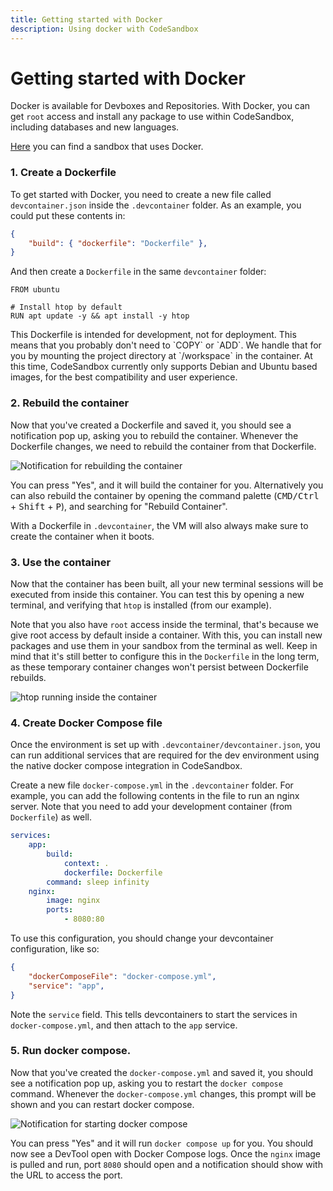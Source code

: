 ```yaml
---
title: Getting started with Docker
description: Using docker with CodeSandbox
---
```



# Getting started with Docker

Docker is available for Devboxes and Repositories. With Docker, you can get `root` access and install any package to use within CodeSandbox, including databases and new languages.

[Here](https://codesandbox.io/p/sandbox/docker-example-hsd8ke) you can find a sandbox that uses Docker.

### 1. Create a Dockerfile

To get started with Docker, you need to create a new file called `devcontainer.json` inside the `.devcontainer` folder. As an example, you could put these contents in:

```json filename=".devcontainer/devcontainer.json"
{
    "build": { "dockerfile": "Dockerfile" },
}
```

And then create a `Dockerfile` in the same `devcontainer` folder:

```docker filename=".devcontainer/Dockerfile"
FROM ubuntu

# Install htop by default
RUN apt update -y && apt install -y htop
```

<Callout>
This Dockerfile is intended for development, not for deployment. This means that you probably don't need to `COPY` or `ADD`. We handle that for you by mounting the project directory at `/workspace` in the container.
</Callout>

<Callout>
At this time, CodeSandbox currently only supports Debian and Ubuntu based images, for the best compatibility and user experience.
</Callout>

### 2. Rebuild the container

Now that you've created a Dockerfile and saved it, you should see a notification pop up, asking you to rebuild the container. Whenever the Dockerfile changes, we need to rebuild the container from that Dockerfile.

![Notification for rebuilding the container](/docker-notification.png)

You can press "Yes", and it will build the container for you. Alternatively you can also rebuild the container by opening the command palette (<kbd>CMD/Ctrl</kbd> + <kbd>Shift</kbd> + <kbd>P</kbd>), and searching for "Rebuild Container".

With a Dockerfile in `.devcontainer`, the VM will also always make sure to create the container when it boots.

### 3. Use the container

Now that the container has been built, all your new terminal sessions will be executed from inside this container. You can test this by opening a new terminal, and verifying that `htop` is installed (from our example).

Note that you also have `root` access inside the terminal, that's because we give root access by default inside a container. With this, you can install new packages and use them in your sandbox from the terminal as well. Keep in mind that it's still better to configure this in the `Dockerfile` in the long term, as these temporary container changes won't persist between Dockerfile rebuilds.

![htop running inside the container](/docker-terminal.png)

### 4. Create Docker Compose file
Once the environment is set up with `.devcontainer/devcontainer.json`, you can run additional services that are required for the dev environment using the native docker compose integration in CodeSandbox.

Create a new file `docker-compose.yml` in the `.devcontainer` folder. For example, you can add the following contents in the file to run an nginx server. Note that you need to add your development container (from `Dockerfile`) as well. 

``` yaml filename=".devcontainer/docker-compose.yml"
services:
    app:
        build:
            context: .
            dockerfile: Dockerfile
        command: sleep infinity
    nginx:
        image: nginx
        ports:
            - 8080:80
```

To use this configuration, you should change your devcontainer configuration, like so:

```json filename=".devcontainer/devcontainer.json"
{
	"dockerComposeFile": "docker-compose.yml",
    "service": "app",
}
```

Note the `service` field. This tells devcontainers to start the services in `docker-compose.yml`, and then attach to the `app` service.

### 5. Run docker compose.
Now that you've created the `docker-compose.yml` and saved it, you should see a notification pop up, asking you to restart the `docker compose` command. Whenever the `docker-compose.yml` changes, this prompt will be shown and you can restart docker compose.

![Notification for starting docker compose](/docker-compose-notification.png)

You can press "Yes" and it will run `docker compose up` for you. You should now see a DevTool open with Docker Compose logs. Once the `nginx` image is pulled and run, port `8080` should open and a notification should show with the URL to access the port.